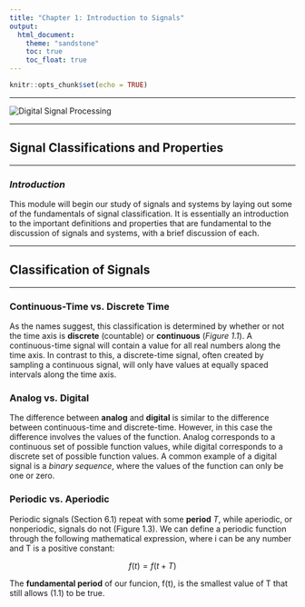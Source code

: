 ```yaml
---
title: "Chapter 1: Introduction to Signals"
output:
  html_document:
    theme: "sandstone"
    toc: true
    toc_float: true
---
```


```r
knitr::opts_chunk$set(echo = TRUE)
```

------

![](http://f3dev.co.za/s3min/wp-content/uploads/bfi_thumb/Digital-Signal-Processing-mkyku41elkq1lo9ritzomoh6fhzi17i9i52079367o.jpg "Digital Signal Processing")

------

## **Signal Classifications and Properties**

------

### _Introduction_
This module will begin our study of signals and systems by laying out some of the fundamentals of signal classification. It is essentially an introduction to the important definitions and properties that are fundamental to the discussion of signals and systems, with a brief discussion of each.

------

## **Classification of Signals**

------

### Continuous-Time vs. Discrete Time
As the names suggest, this classification is determined by whether or not the time axis is **discrete** (countable) or **continuous** (*Figure 1.1*). A continuous-time signal will contain a value for all real numbers along the time axis. In contrast to this, a discrete-time signal, often created by sampling a continuous signal, will only have values at equally spaced intervals along the time axis.

### Analog vs. Digital
The difference between **analog** and **digital** is similar to the difference between continuous-time and discrete-time. However, in this case the difference involves the values of the function. Analog corresponds to a continuous set of possible function values, while digital corresponds to a discrete set of possible function values. A common example of a digital signal is a *binary sequence*, where the values of the function can only be one or zero.

### Periodic vs. Aperiodic
Periodic signals (Section 6.1) repeat with some **period** _T_, while aperiodic, or nonperiodic, signals do not (Figure 1.3). We can define a periodic function through the following mathematical expression, where i can be any number and T is a positive constant: 

$$ f(t) = f(t + T) $$

The **fundamental period** of our funcion, f(t), is the smallest value of T that still allows (1.1) to be true.